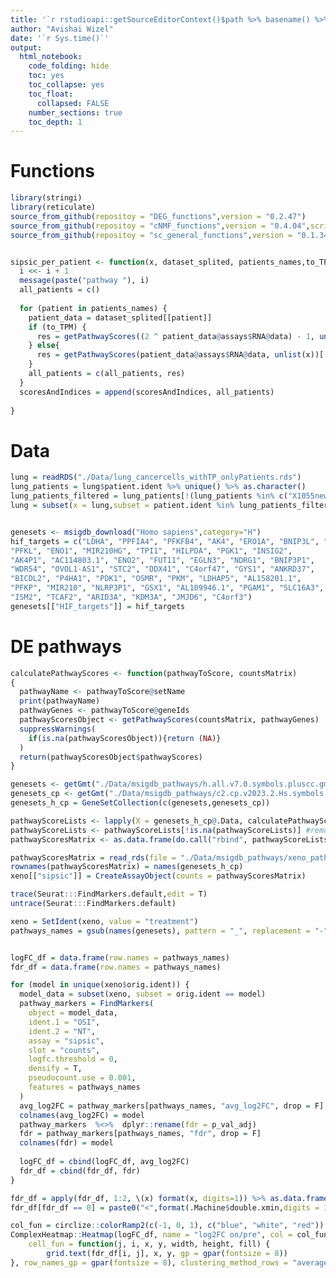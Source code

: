 ```yaml
---
title: '`r rstudioapi::getSourceEditorContext()$path %>% basename() %>% gsub(pattern = "\\.Rmd",replacement = "")`' 
author: "Avishai Wizel"
date: '`r Sys.time()`'
output: 
  html_notebook: 
    code_folding: hide
    toc: yes
    toc_collapse: yes
    toc_float: 
      collapsed: FALSE
    number_sections: true
    toc_depth: 1
---
```


<style type="text/css">
.main-container {
  max-width: 85% !important;
  margin: auto;
}
</style>


# Functions

```r
library(stringi)
library(reticulate)
source_from_github(repositoy = "DEG_functions",version = "0.2.47")
source_from_github(repositoy = "cNMF_functions",version = "0.4.04",script_name = "cnmf_functions_V3.R")
source_from_github(repositoy = "sc_general_functions",version = "0.1.34",script_name = "functions.R")


sipsic_per_patient <- function(x, dataset_splited, patients_names,to_TPM) {
  i <<- i + 1
  message(paste("pathway "), i)
  all_patients = c()
  
  for (patient in patients_names) {
    patient_data = dataset_splited[[patient]]
    if (to_TPM) {
      res = getPathwayScores((2 ^ patient_data@assays$RNA@data) - 1, unlist(x))[["pathwayScores"]]
    } else{
      res = getPathwayScores(patient_data@assays$RNA@data, unlist(x))[["pathwayScores"]]
    }
    all_patients = c(all_patients, res)
  }
  scoresAndIndices = append(scoresAndIndices, all_patients)
  
}

```

# Data

```r
lung = readRDS("./Data/lung_cancercells_withTP_onlyPatients.rds")
lung_patients = lung$patient.ident %>% unique() %>% as.character()
lung_patients_filtered = lung_patients[!(lung_patients %in% c("X1055new","X1099"))] # remove patients with less than 100 malignant cells
lung = subset(x = lung,subset = patient.ident %in% lung_patients_filtered)


genesets <- msigdb_download("Homo sapiens",category="H") 
hif_targets = c("LDHA", "PPFIA4", "PFKFB4", "AK4", "ERO1A", "BNIP3L", "BNIP3",  #https://pubmed.ncbi.nlm.nih.gov/36384128/
"PFKL", "ENO1", "MIR210HG", "TPI1", "HILPDA", "PGK1", "INSIG2", 
"AK4P1", "AC114803.1", "ENO2", "FUT11", "EGLN3", "NDRG1", "BNIP3P1", 
"WDR54", "OVOL1-AS1", "STC2", "DDX41", "C4orf47", "GYS1", "ANKRD37", 
"BICDL2", "P4HA1", "PDK1", "OSMR", "PKM", "LDHAP5", "AL158201.1", 
"PFKP", "MIR210", "NLRP3P1", "GSX1", "AL109946.1", "PGAM1", "SLC16A3", 
"ISM2", "TCAF2", "ARID3A", "KDM3A", "JMJD6", "C4orf3")
genesets[["HIF_targets"]] = hif_targets
```


# DE pathways

```r
calculatePathwayScores <- function(pathwayToScore, countsMatrix)
{
  pathwayName <- pathwayToScore@setName
  print(pathwayName)
  pathwayGenes <- pathwayToScore@geneIds
  pathwayScoresObject <- getPathwayScores(countsMatrix, pathwayGenes) 
  suppressWarnings(
    if(is.na(pathwayScoresObject)){return (NA)}
  )
  return(pathwayScoresObject$pathwayScores)
}
```

```r
genesets <- getGmt("./Data/msigdb_pathways/h.all.v7.0.symbols.pluscc.gmt")
genesets_cp <- getGmt("./Data/msigdb_pathways/c2.cp.v2023.2.Hs.symbols.gmt")
genesets_h_cp = GeneSetCollection(c(genesets,genesets_cp))
```

```r
pathwayScoreLists <- lapply(X = genesets_h_cp@.Data, calculatePathwayScores, xeno@assays$RNA@data%>% expm1())
pathwayScoreLists <- pathwayScoreLists[!is.na(pathwayScoreLists)] #remove NA pathways
pathwayScoresMatrix <- as.data.frame(do.call("rbind", pathwayScoreLists))
```

```r
pathwayScoresMatrix = read_rds(file = "./Data/msigdb_pathways/xeno_pathwayScoresMatrix.rds")
rownames(pathwayScoresMatrix) = names(genesets_h_cp)
xeno[["sipsic"]] = CreateAssayObject(counts = pathwayScoresMatrix)

```

```r
trace(Seurat:::FindMarkers.default,edit = T)
untrace(Seurat:::FindMarkers.default)

```

```r
xeno = SetIdent(xeno, value = "treatment")
pathways_names = gsub(names(genesets), pattern = "_", replacement = "-")


logFC_df = data.frame(row.names = pathways_names)
fdr_df = data.frame(row.names = pathways_names)

for (model in unique(xeno$orig.ident)) {
  model_data = subset(xeno, subset = orig.ident == model)
  pathway_markers = FindMarkers(
    object = model_data,
    ident.1 = "OSI",
    ident.2 = "NT",
    assay = "sipsic",
    slot = "counts",
    logfc.threshold = 0,
    densify = T,
    pseudocount.use = 0.001,
    features = pathways_names
  )
  avg_log2FC = pathway_markers[pathways_names, "avg_log2FC", drop = F]
  colnames(avg_log2FC) = model
  pathway_markers  %<>%  dplyr::rename(fdr = p_val_adj)
  fdr = pathway_markers[pathways_names, "fdr", drop = F]
  colnames(fdr) = model
  
  logFC_df = cbind(logFC_df, avg_log2FC)
  fdr_df = cbind(fdr_df, fdr)
}

fdr_df = apply(fdr_df, 1:2, \(x) format(x, digits=1)) %>% as.data.frame() #round p values 
fdr_df[fdr_df == 0] = paste0("<",format(.Machine$double.xmin,digits = 1)) # replace p=0 with p<min float
```


```r
col_fun = circlize::colorRamp2(c(-1, 0, 1), c("blue", "white", "red"))
ComplexHeatmap::Heatmap(logFC_df, name = "log2FC on/pre", col = col_fun,
    cell_fun = function(j, i, x, y, width, height, fill) {
        grid.text(fdr_df[i, j], x, y, gp = gpar(fontsize = 8))
}, row_names_gp = gpar(fontsize = 8), clustering_method_rows = "average", clustering_distance_rows = "euclidean")
```


<script src="https://hypothes.is/embed.js" async></script>

